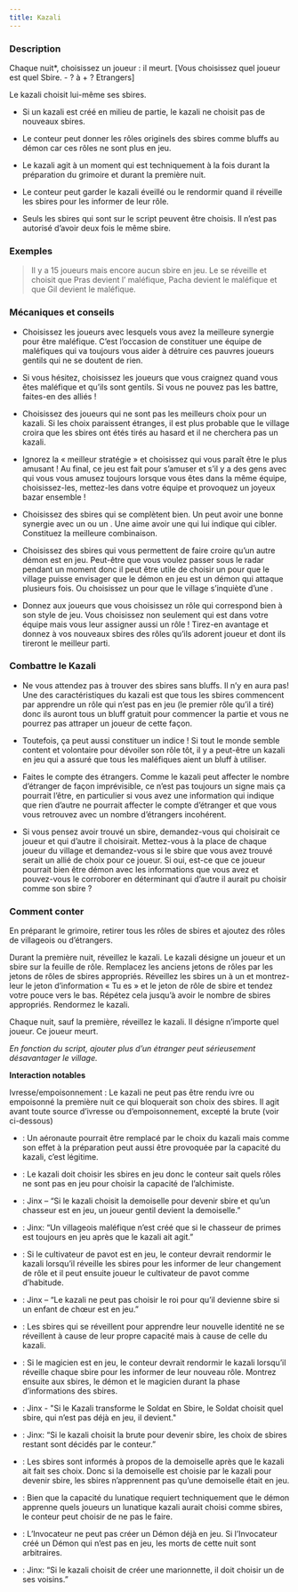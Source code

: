```yaml
---
title: Kazali
---
```



<Role KAZALI header />

### Description

Chaque nuit*, choisissez un joueur : il meurt. [Vous choisissez quel joueur est quel Sbire. - ? à + ? Etrangers]

Le kazali choisit lui-même ses sbires.

-   Si un kazali est créé en milieu de partie, le kazali ne choisit pas de nouveaux sbires.

-	Le conteur peut donner les rôles originels des sbires comme bluffs au démon car ces rôles ne sont plus en jeu.

-	Le kazali agit à un moment qui est techniquement à la fois durant la préparation du grimoire et durant la première nuit.

-	Le conteur peut garder le kazali éveillé ou le rendormir quand il réveille les sbires pour les informer de leur rôle.

-	Seuls les sbires qui sont sur le script peuvent être choisis. Il n’est pas autorisé d’avoir deux fois le même sbire.

### Exemples

> Il y a 15 joueurs mais encore aucun sbire en jeu. Le <Role KAZALI /> se réveille et choisit que Pras devient l’<Role ORGUE_DE_BARBARIE /> maléfique, Pacha devient le <Role VIZIR /> maléfique et que Gil devient le <Role GOBELIN /> maléfique. 

### Mécaniques et conseils

- Choisissez les joueurs avec lesquels vous avez la meilleure synergie pour être maléfique. C’est l’occasion de constituer une équipe de maléfiques qui va toujours vous aider à détruire ces pauvres joueurs gentils qui ne se doutent de rien.

- Si vous hésitez, choisissez les joueurs que vous craignez quand vous êtes maléfique et qu’ils sont gentils. Si vous ne pouvez pas les battre, faites-en des alliés !

- Choisissez des joueurs qui ne sont pas les meilleurs choix pour un kazali. Si les choix paraissent étranges, il est plus probable que le village croira que les sbires ont étés tirés au hasard et il ne cherchera pas un kazali. 

- Ignorez la « meilleur stratégie » et choisissez qui vous paraît être le plus amusant ! Au final, ce jeu est fait pour s’amuser et s’il y a des gens avec qui vous vous amusez toujours lorsque vous êtes dans la même équipe, choisissez-les, mettez-les dans votre équipe et provoquez un joyeux bazar ensemble !

- Choisissez des sbires qui se complètent bien. Un <Role ORGUE_DE_BARBARIE /> peut avoir une bonne synergie avec un <Role GOBELIN /> ou un <Role BOOMDANDY />. Une <Role VIEILLE_CHOUETTE /> aime avoir une <Role VEUVE_NOIRE /> qui lui indique qui cibler. Constituez la meilleure combinaison.

- Choisissez des sbires qui vous permettent de faire croire qu’un autre démon est en jeu. Peut-être que vous voulez passer sous le radar pendant un moment donc il peut être utile de choisir un <Role ASSASSIN /> pour que le village puisse envisager que le démon en jeu est un démon qui attaque plusieurs fois. Ou choisissez un <Role AVOCAT_DU_DIABLE /> pour que le village s’inquiète d’une <Role SANGSUE />.

- Donnez aux joueurs que vous choisissez un rôle qui correspond bien à son style de jeu. Vous choisissez non seulement qui est dans votre équipe mais vous leur assigner aussi un rôle ! Tirez-en avantage et donnez à vos nouveaux sbires des rôles qu’ils adorent joueur et dont ils tireront le meilleur parti. 

### Combattre le Kazali

- Ne vous attendez pas à trouver des sbires sans bluffs. Il n’y en aura pas! Une des caractéristiques du kazali est que tous les sbires commencent par apprendre un rôle qui n’est pas en jeu (le premier rôle qu’il a tiré) donc ils auront tous un bluff gratuit pour commencer la partie et vous ne pourrez pas attraper un joueur de cette façon. 

- Toutefois, ça peut aussi constituer un indice ! Si tout le monde semble content et volontaire pour dévoiler son rôle tôt, il y a peut-être un kazali en jeu qui a assuré que tous les maléfiques aient un bluff à utiliser.

- Faites le compte des étrangers. Comme le kazali peut affecter le nombre d’étranger de façon imprévisible, ce n’est pas toujours un signe mais ça pourrait l’être, en particulier si vous avez une information qui indique que rien d’autre ne pourrait affecter le compte d’étranger et que vous vous retrouvez avec un nombre d’étrangers incohérent.

- Si vous pensez avoir trouvé un sbire, demandez-vous qui choisirait ce joueur et qui d’autre il choisirait. Mettez-vous à la place de chaque joueur du village et demandez-vous si le sbire que vous avez trouvé serait un allié de choix pour ce joueur. Si oui, est-ce que ce joueur pourrait bien être démon avec les informations que vous avez et pouvez-vous le corroborer en déterminant qui d’autre il aurait pu choisir comme son sbire ?

### Comment conter

En préparant le grimoire, retirer tous les rôles de sbires et ajoutez des rôles de villageois ou d’étrangers.

Durant la première nuit, réveillez le kazali. Le kazali désigne un joueur et un sbire sur la feuille de rôle. Remplacez les anciens jetons de rôles par les jetons de rôles de sbires appropriés. Réveillez les sbires un à un et montrez-leur le jeton d’information « Tu es » et le jeton de rôle de sbire et tendez votre pouce vers le bas. Répétez cela jusqu’à avoir le nombre de sbires appropriés. Rendormez le kazali.

Chaque nuit, sauf la première, réveillez le kazali. Il désigne n’importe quel joueur. Ce joueur meurt.

_En fonction du script, ajouter plus d’un étranger peut sérieusement désavantager le village._

**Interaction notables**

Ivresse/empoisonnement : Le kazali ne peut pas être rendu ivre ou empoisonné la première nuit ce qui bloquerait son choix des sbires. Il agit avant toute source d’ivresse ou d’empoisonnement, excepté la brute (voir ci-dessous)

- <Role AERONAUTE /> : Un aéronaute pourrait être remplacé par le choix du kazali mais comme son effet à la préparation peut aussi être provoquée par la capacité du kazali, c’est légitime.

- <Role ALCHIMISTE /> : Le kazali doit choisir les sbires en jeu donc le conteur sait quels rôles ne sont pas en jeu pour choisir la capacité de l’alchimiste.

- <Role CHASSEUR /> : Jinx – “Si le kazali choisit la demoiselle pour devenir sbire et qu’un chasseur est en jeu, un joueur gentil devient la demoiselle.”

- <Role CHASSEUR_DE_PRIMES /> : Jinx: “Un villageois maléfique n’est créé que si le chasseur de primes est toujours en jeu après que le kazali ait agit.” 

- <Role CULTIVATEUR_DE_PAVOT /> : Si le cultivateur de pavot est en jeu, le conteur devrait rendormir le kazali lorsqu’il réveille les sbires pour les informer de leur changement de rôle et il peut ensuite joueur le cultivateur de pavot comme d’habitude. 

- <Role ENFANT_DE_CHOEUR /> : Jinx – “Le kazali ne peut pas choisir le roi pour qu’il devienne sbire si un enfant de chœur est en jeu.”

- <Role FEMME_DE_CHAMBRE /> : Les sbires qui se réveillent pour apprendre leur nouvelle identité ne se réveillent à cause de leur propre capacité mais à cause de celle du kazali.

- <Role MAGICIEN /> : Si le magicien est en jeu, le conteur devrait rendormir le kazali lorsqu’il réveille chaque sbire pour les informer de leur nouveau rôle. Montrez ensuite aux sbires, le démon et le magicien durant la phase d’informations des sbires. 

- <Role SOLDAT /> : Jinx - "Si le Kazali transforme le Soldat en Sbire, le Soldat choisit quel sbire, qui n’est pas déjà en jeu, il devient."

- <Role BRUTE /> : Jinx: “Si le kazali choisit la brute pour devenir sbire, les choix de sbires restant sont décidés par le conteur.”

- <Role DEMOISELLE /> : Les sbires sont informés à propos de la demoiselle après que le kazali ait fait ses choix. Donc si la demoiselle est choisie par le kazali pour devenir sbire, les sbires n’apprennent pas qu’une demoiselle était en jeu.

- <Role LUNATIQUE /> : Bien que la capacité du lunatique requiert techniquement que le démon apprenne quels joueurs un lunatique kazali aurait choisi comme sbires, le conteur peut choisir de ne pas le faire.

- <Role INVOCATEUR /> : L’Invocateur ne peut pas créer un Démon déjà en jeu. Si l’Invocateur créé un Démon qui n’est pas en jeu, les morts de cette nuit sont arbitraires.

- <Role MARIONNETTE /> : Jinx: “Si le kazali choisit de créer une marionnette, il doit choisir un de ses voisins.”